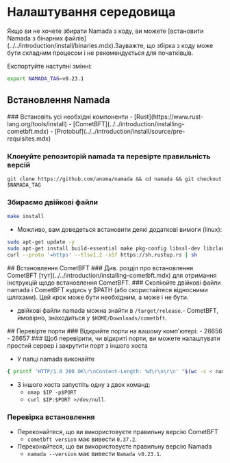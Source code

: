 
# Налаштування середовища

<Callout type="info">
Якщо ви не хочете збирати Namada з коду, ви можете [встановити Namada з бінарних файлів](../../introduction/install/binaries.mdx).Зауважте, що збірка з коду може бути складним процесом і не рекомендується для початківців.
</Callout>

Експортуйте наступні змінні:

```bash copy
export NAMADA_TAG=v0.23.1
```


## Встановлення Namada
<Steps>
### Встановіть усі необхідні компоненти
    - [Rust](https://www.rust-lang.org/tools/install)
    - [CometBFT](../../introduction/installing-cometbft.mdx)
    - [Protobuf](../../introduction/install/source/pre-requisites.mdx)

### Клонуйте репозиторій namada та перевірте правильність версій

```shell copy
git clone https://github.com/anoma/namada && cd namada && git checkout $NAMADA_TAG
```
### Збираємо двійкові файли
```bash copy
make install
```
- Можливо, вам доведеться встановити деякі додаткові вимоги (linux):
```bash copy
sudo apt-get update -y
sudo apt-get install build-essential make pkg-config libssl-dev libclang-dev -y
curl --proto '=https' --tlsv1.2 -sSf https://sh.rustup.rs | sh
```
</Steps>
## Встановлення CometBFT
<Steps>
### Див. розділ про встановлення CometBFT [тут](../../introduction/installing-cometbft.mdx) для отримання інструкцій щодо встановлення CometBFT.
### Скопіюйте двійкові файли namada і CometBFT кудись у $PATH (або скористайтеся відносними шляхами). Цей крок може бути необхідним, а може і не бути.

- двійкові файли namada можна знайти в `/target/release`.- CometBFT, ймовірно, знаходиться у `$HOME/Downloads/cometbft`.
</Steps>
## Перевірте порти
<Steps>
### Відкрийте порти на вашому комп'ютері:
    - 26656
    - 26657
### Щоб перевірити, чи відкриті порти, ви можете налаштувати простий сервер і закрутити порт з іншого хоста
        
- У папці namada виконайте 
``` bash
{ printf 'HTTP/1.0 200 OK\r\nContent-Length: %d\r\n\r\n' "$(wc -c < namada)"; cat namada; } | nc -l $PORT
```

- З іншого хоста запустіть одну з двох команд:
    - `nmap $IP -p$PORT`
    - `curl $IP:$PORT >/dev/null`.

### Перевірка встановлення
- Переконайтеся, що ви використовуєте правильну версію CometBFT
    - `cometbft version` має вивести `0.37.2`.
- Переконайтеся, що ви використовуєте правильну версію Namada
    - `namada --version` має вивести `Namada v0.23.1`.

</Steps>
